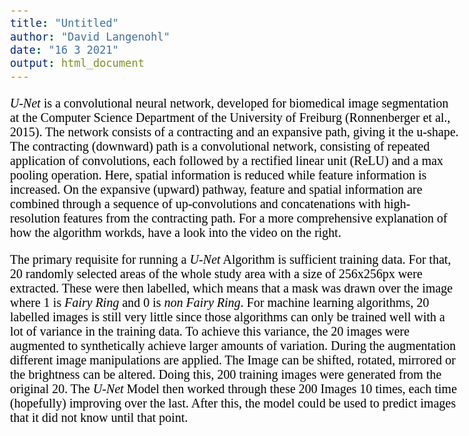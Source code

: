 ```yaml
---
title: "Untitled"
author: "David Langenohl"
date: "16 3 2021"
output: html_document
---
```


<style type="text/css">

body{ /* Normal  */
      font-size: 20px;
      font-family: "Times New Roman", Times, serif;
      color: Black;
  }
  
</style>


*U-Net* is a convolutional neural network, developed for biomedical image segmentation at the Computer Science Department of the University of Freiburg (Ronnenberger et al., 2015). The network consists of a contracting and an expansive path, giving it the u-shape. The contracting (downward) path is a convolutional network, consisting of repeated application of convolutions, each followed by a rectified linear unit (ReLU) and a max pooling operation. Here, spatial information is reduced while feature information is increased. On the expansive (upward) pathway, feature and spatial information are combined through a sequence of up-convolutions and concatenations with high-resolution features from the contracting path. For a more comprehensive explanation of how the algorithm workds, have a look into the video on the right.

The primary requisite for running a *U-Net* Algorithm is sufficient training data. For that, 20 randomly selected areas of the whole study area with a size of 256x256px were extracted. These were then labelled, which means that a mask was drawn over the image where 1 is *Fairy Ring* and 0 is *non Fairy Ring*. For machine learning algorithms, 20 labelled images is still very little since those algorithms can only be trained well with a lot of variance in the training data. To achieve this variance, the 20 images were augmented to synthetically achieve larger amounts of variation. During the augmentation different image manipulations are applied. The Image can be shifted, rotated, mirrored or the brightness can be altered. Doing this, 200 training images were generated from the original 20. 
The *U-Net* Model then worked through these 200 Images 10 times, each time (hopefully) improving over the last. After this, the model could be used to predict images that it did not know until that point. 
